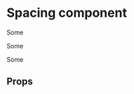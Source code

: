 
<Meta title="Spacing|Spacing" component={Spacing} />

# Spacing component

<Preview>
  <Story name="Spacing Story">
    <Spacing
      sizeVertical={select(
        'Size Vertical',
        {
          Empty: '',
          XSmall: 'XS',
          Small: 'S',
          Medium: 'M',
          Large: 'L',
          XLarge: 'XL',
        },
        ''
      )}
      sizeHorizontal={select(
        'Size Horizontal',
        {
          Empty: '',
          XSmall: 'XS',
          Small: 'S',
          Medium: 'M',
          Large: 'L',
          XLarge: 'XL',
        },
        'M'
      )}
      direction={select(
        'Direction',
        {
          Ambos: 'both',
          Horizontal: 'horizontal',
          Vertical: 'vertical',
        },
        'vertical'
      )}
      alignItems={select(
        'Align Items',
        {
          Stretch: 'stretch',
          FlexStart: 'flex-start',
          FlexEnd: 'flex-end',
          Center: 'center',
        },
        'flex-start'
      )}
      justifyContent={select(
        'Justify Content',
        {
          FlexStart: 'flex-start',
          FlexEnd: 'flex-end',
          Center: 'center',
          SpaceBetween: 'space-between',
          SpaceArround: 'space-arround',
        },
        'flex-start'
      )}
    >
    <p>Some</p>
    <p>Some</p>
    <p>Some</p>
    </Spacing>
  </Story>
</Preview>

## Props

<Props of={Spacing} />
